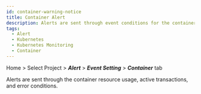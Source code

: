 ```yaml
---
id: container-warning-notice
title: Container Alert
description: Alerts are sent through event conditions for the container resource usage, active transactions, and error conditions.
tags:
  - Alert
  - Kubernetes
  - Kubernetes Monitoring
  - Container
---
```


Home > Select Project > **_Alert_** > **_Event Setting_** > **_Container_** tab

Alerts are sent through the container resource usage, active transactions, and error conditions.

<ImgLang img='container-set-event.png' desc='Event Setting - Container' />


<Seteventbasic />


<Seteventbyitems />

